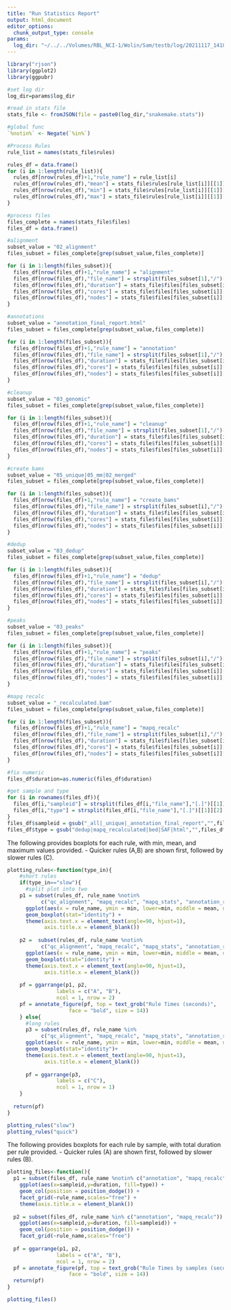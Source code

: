 ```yaml
---
title: "Run Statistics Report"
output: html_document
editor_options: 
  chunk_output_type: console
params:
  log_dir: "~/../../Volumes/RBL_NCI-1/Wolin/Sam/testb/log/20211117_1418/"
---
```


```r
library("rjson")
library(ggplot2)
library(ggpubr)
```

<!-- # Set params, output   -->
```r
#set log dir
log_dir=params$log_dir

#read in stats file
stats_file <- fromJSON(file = paste0(log_dir,"snakemake.stats"))

#global func
`%notin%` <- Negate(`%in%`)
```

```r
#Process Rules
rule_list = names(stats_file$rules)

rules_df = data.frame()
for (i in 1:length(rule_list)){
  rules_df[nrow(rules_df)+1,"rule_name"] = rule_list[i]
  rules_df[nrow(rules_df),"mean"] = stats_file$rules[rule_list[i]][[1]][[1]]
  rules_df[nrow(rules_df),"min"] = stats_file$rules[rule_list[i]][[1]][[2]]
  rules_df[nrow(rules_df),"max"] = stats_file$rules[rule_list[i]][[1]][[3]]
}

```

```r
#process files
files_complete = names(stats_file$files)
files_df = data.frame()

#alignment
subset_value = "02_alignment"
files_subset = files_complete[grep(subset_value,files_complete)]

for (i in 1:length(files_subset)){
  files_df[nrow(files_df)+1,"rule_name"] = "alignment" 
  files_df[nrow(files_df),"file_name"] = strsplit(files_subset[1],"/")[[1]][length(strsplit(files_subset[1],"/")[[1]])]
  files_df[nrow(files_df),"duration"] = stats_file$files[files_subset[i]][[1]][[3]]
  files_df[nrow(files_df),"cores"] = stats_file$files[files_subset[i]][[1]][[5]][[1]]
  files_df[nrow(files_df),"nodes"] = stats_file$files[files_subset[i]][[1]][[5]][[2]]
}

#annotations
subset_value = "annotation_final_report.html"
files_subset = files_complete[grep(subset_value,files_complete)]

for (i in 1:length(files_subset)){
  files_df[nrow(files_df)+1,"rule_name"] = "annotation" 
  files_df[nrow(files_df),"file_name"] = strsplit(files_subset[1],"/")[[1]][length(strsplit(files_subset[1],"/")[[1]])]
  files_df[nrow(files_df),"duration"] = stats_file$files[files_subset[i]][[1]][[3]]
  files_df[nrow(files_df),"cores"] = stats_file$files[files_subset[i]][[1]][[5]][[1]]
  files_df[nrow(files_df),"nodes"] = stats_file$files[files_subset[i]][[1]][[5]][[2]]
}

#cleanup
subset_value = "03_genomic"
files_subset = files_complete[grep(subset_value,files_complete)]

for (i in 1:length(files_subset)){
  files_df[nrow(files_df)+1,"rule_name"] = "cleanup" 
  files_df[nrow(files_df),"file_name"] = strsplit(files_subset[1],"/")[[1]][length(strsplit(files_subset[1],"/")[[1]])]
  files_df[nrow(files_df),"duration"] = stats_file$files[files_subset[i]][[1]][[3]]
  files_df[nrow(files_df),"cores"] = stats_file$files[files_subset[i]][[1]][[5]][[1]]
  files_df[nrow(files_df),"nodes"] = stats_file$files[files_subset[i]][[1]][[5]][[2]]
}

#create bams
subset_value = "05_unique|05_mm|02_merged"
files_subset = files_complete[grep(subset_value,files_complete)]

for (i in 1:length(files_subset)){
  files_df[nrow(files_df)+1,"rule_name"] = "create_bams" 
  files_df[nrow(files_df),"file_name"] = strsplit(files_subset[i],"/")[[1]][length(strsplit(files_subset[i],"/")[[1]])]
  files_df[nrow(files_df),"duration"] = stats_file$files[files_subset[i]][[1]][[3]]
  files_df[nrow(files_df),"cores"] = stats_file$files[files_subset[i]][[1]][[5]][[1]]
  files_df[nrow(files_df),"nodes"] = stats_file$files[files_subset[i]][[1]][[5]][[2]]
}

#dedup
subset_value = "03_dedup"
files_subset = files_complete[grep(subset_value,files_complete)]

for (i in 1:length(files_subset)){
  files_df[nrow(files_df)+1,"rule_name"] = "dedup" 
  files_df[nrow(files_df),"file_name"] = strsplit(files_subset[i],"/")[[1]][length(strsplit(files_subset[i],"/")[[1]])]
  files_df[nrow(files_df),"duration"] = stats_file$files[files_subset[i]][[1]][[3]]
  files_df[nrow(files_df),"cores"] = stats_file$files[files_subset[i]][[1]][[5]][[1]]
  files_df[nrow(files_df),"nodes"] = stats_file$files[files_subset[i]][[1]][[5]][[2]]
}

#peaks
subset_value = "03_peaks"
files_subset = files_complete[grep(subset_value,files_complete)]

for (i in 1:length(files_subset)){
  files_df[nrow(files_df)+1,"rule_name"] = "peaks" 
  files_df[nrow(files_df),"file_name"] = strsplit(files_subset[i],"/")[[1]][length(strsplit(files_subset[i],"/")[[1]])]
  files_df[nrow(files_df),"duration"] = stats_file$files[files_subset[i]][[1]][[3]]
  files_df[nrow(files_df),"cores"] = stats_file$files[files_subset[i]][[1]][[5]][[1]]
  files_df[nrow(files_df),"nodes"] = stats_file$files[files_subset[i]][[1]][[5]][[2]]
}

#mapq recalc
subset_value = "_recalculated.bam"
files_subset = files_complete[grep(subset_value,files_complete)]

for (i in 1:length(files_subset)){
  files_df[nrow(files_df)+1,"rule_name"] = "mapq_recalc" 
  files_df[nrow(files_df),"file_name"] = strsplit(files_subset[i],"/")[[1]][length(strsplit(files_subset[i],"/")[[1]])]
  files_df[nrow(files_df),"duration"] = stats_file$files[files_subset[i]][[1]][[3]]
  files_df[nrow(files_df),"cores"] = stats_file$files[files_subset[i]][[1]][[5]][[1]]
  files_df[nrow(files_df),"nodes"] = stats_file$files[files_subset[i]][[1]][[5]][[2]]
}

#fix numeric
files_df$duration=as.numeric(files_df$duration)

#get sample and type
for (i in rownames(files_df)){
  files_df[i,"sampleid"] = strsplit(files_df[i,"file_name"],"[.]")[[1]][1]
  files_df[i,"type"] = strsplit(files_df[i,"file_name"],"[.]")[[1]][2]
}
files_df$sampleid = gsub("_all|_unique|_annotation_final_report","",files_df$sampleid)
files_df$type = gsub("dedup|mapq_recalculated|bed|SAF|html","",files_df$type)
```

The following provides boxplots for each rule, with min, mean, and maximum values provided. 
- Quicker rules (A,B) are shown first, followed by slower rules (C).

```r
plotting_rules<-function(type_in){
    #short rules
    if(type_in=="slow"){
      #split plot into two
    p1 = subset(rules_df, rule_name %notin%
           c("qc_alignment", "mapq_recalc", "mapq_stats", "annotation_report"))[1:8,] %>%
      ggplot(aes(x = rule_name, ymin = min, lower=min, middle = mean, upper = max, ymax = max)) + 
      geom_boxplot(stat="identity") + 
      theme(axis.text.x = element_text(angle=90, hjust=1),
            axis.title.x = element_blank())
    
    p2 =  subset(rules_df, rule_name %notin%
           c("qc_alignment", "mapq_recalc", "mapq_stats", "annotation_report"))[9:16,] %>%
      ggplot(aes(x = rule_name, ymin = min, lower=min, middle = mean, upper = max, ymax = max)) + 
      geom_boxplot(stat="identity") + 
      theme(axis.text.x = element_text(angle=90, hjust=1),
            axis.title.x = element_blank())
    
    pf = ggarrange(p1, p2,
                labels = c("A", "B"),
                ncol = 1, nrow = 2)
    pf = annotate_figure(pf, top = text_grob("Rule Times (seconds)", 
                    face = "bold", size = 14))
    } else{
      #long rules
      p3 = subset(rules_df, rule_name %in%
           c("qc_alignment", "mapq_recalc", "mapq_stats", "annotation_report")) %>%
      ggplot(aes(x = rule_name, ymin = min, lower=min, middle = mean, upper = max, ymax = max)) + 
      geom_boxplot(stat="identity")+
      theme(axis.text.x = element_text(angle=90, hjust=1),
            axis.title.x = element_blank())
      
      pf = ggarrange(p3,
                labels = c("C"),
                ncol = 1, nrow = 1)
    }
  
  return(pf)
}

plotting_rules("slow")
plotting_rules("quick")
```

The following provides boxplots for each rule by sample, with total duration per rule provided. 
- Quicker rules (A) are shown first, followed by slower rules (B).

```r
plotting_files<-function(){
  p1 = subset(files_df, rule_name %notin% c("annotation", "mapq_recalc")) %>%
    ggplot(aes(x=sampleid,y=duration, fill=type)) +
    geom_col(position = position_dodge()) + 
    facet_grid(~rule_name,scales="free") + 
    theme(axis.title.x = element_blank())
    
  p2 = subset(files_df, rule_name %in% c("annotation", "mapq_recalc")) %>%
    ggplot(aes(x=sampleid,y=duration, fill=sampleid)) +
    geom_col(position = position_dodge()) + 
    facet_grid(~rule_name,scales="free")
  
  pf = ggarrange(p1, p2,
                labels = c("A", "B"),
                ncol = 1, nrow = 2)
  pf = annotate_figure(pf, top = text_grob("Rule Times by samples (seconds)", 
                    face = "bold", size = 14))
  return(pf)
}

plotting_files()
```